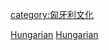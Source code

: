 {{Catnav|頁面分類|地理|国家|欧洲国家|匈牙利}}
{{Catnav|頁面分類|人文學科|艺术|表演藝術|舞蹈}}

[[Category:各國舞蹈|Hungarian]]
[[Category:歐洲各國舞蹈|Hungarian]]
[[category:匈牙利文化|category:匈牙利文化]]